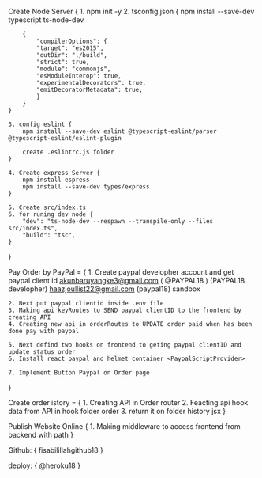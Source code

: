 
Create Node Server {
    1. npm init -y
    2. tsconfig.json {
        npm install --save-dev typescript ts-node-dev

        {
            "compilerOptions": {
            "target": "es2015",
            "outDir": "./build",
            "strict": true,
            "module": "commonjs",
            "esModuleInterop": true,
            "experimentalDecorators": true,
            "emitDecoratorMetadata": true,
            }
        }
    }

    3. config eslint {
        npm install --save-dev eslint @typescript-eslint/parser @typescript-eslint/eslint-plugin

        create .eslintrc.js folder
    }

    4. Create express Server {
        npm install espress
        npm install --save-dev types/express
    }

    5. Create src/index.ts
    6. for runing dev node {
        "dev": "ts-node-dev --respawn --transpile-only --files src/index.ts",
        "build": "tsc",
    }
}

Pay Order by PayPal = {
    1. Create paypal developher account and get paypal client id
        akunbaruyangke3@gmail.com ( @PAYPAL18 ) (PAYPAL18 developher)
        haazjoullist22@gmail.com (paypal18) sandbox
        
    2. Next put paypal clientid inside .env file
    3. Making api keyRoutes to SEND paypal clientID to the frontend by creating API
    4. Creating new api in orderRoutes to UPDATE order paid when has been done pay with paypal 

    5. Next defind two hooks on frontend to geting paypal clientID and update status order
    6. Install react paypal and helmet container <PaypalScriptProvider>

    7. Implement Button Paypal on Order page 
}

Create order istory = {
    1. Creating API in Order router
    2. Feacting api hook data from API in hook folder order
    3. return it on folder history jsx 
}

Publish Website Online {
    1. Making middleware to access frontend from backend with path
}

Github: {
    fisabilillahgithub18
}

deploy: {
    @heroku18
}